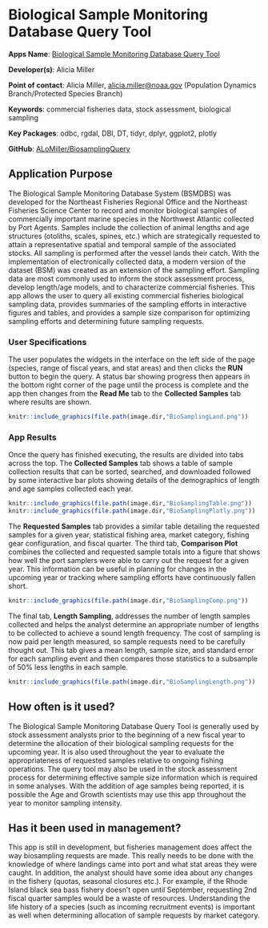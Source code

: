 # Biological Sample Monitoring Database Query Tool

**Apps Name**: [Biological Sample Monitoring Database Query Tool](http://shiny1.nefsc.noaa.gov:3838/amiller/BioSampling2.0/)

**Developer(s)**: Alicia Miller
  
**Point of contact**: Alicia Miller, <alicia.miller@noaa.gov> (Population Dynamics Branch/Protected Species Branch)
  
**Keywords**: commercial fisheries data, stock assessment, biological sampling

**Key Packages**: odbc, rgdal, DBI, DT, tidyr, dplyr, ggplot2, plotly

**GitHub**: [ALoMiller/BiosamplingQuery](https://github.com/ALoMiller/BiosamplingQuery)

## Application Purpose

The Biological Sample Monitoring Database System (BSMDBS) was developed for the Northeast Fisheries Regional Office and the Northeast Fisheries Science Center to record and monitor biological samples of commercially important marine species in the Northwest Atlantic collected by Port Agents. Samples include the collection of animal lengths and age structures (otoliths, scales, spines, etc.) which are strategically requested to attain a representative spatial and temporal sample of the associated stocks. All sampling is performed after the vessel lands their catch. With the implementation of electronically collected data, a modern version of the dataset (BSM) was created as an extension of the sampling effort. 
Sampling data are most commonly used to inform the stock assessment process, develop length/age models, and to characterize commercial fisheries. This app allows the user to query all existing commercial fisheries biological sampling data, provides summaries of the sampling efforts in interactive figures and tables, and provides a sample size comparison for optimizing sampling efforts and determining future sampling requests.

### User Specifications

The user populates the widgets in the interface on the left side of the page (species, range of fiscal years, and stat areas) and then clicks the **RUN** button to begin the query. A status bar showing progress then appears in the bottom right corner of the page until the process is complete and the app then changes from the **Read Me** tab to the **Collected Samples** tab where results are shown.  

```r
knitr::include_graphics(file.path(image.dir,"BioSamplingLand.png"))
```

### App Results

Once the query has finished executing, the results are divided into tabs across the top. 
The **Collected Samples** tab shows a table of sample collection results that can be sorted, searched, and downloaded followed by some interactive bar plots showing details of the demographics of length and age samples collected each year. 

```r
knitr::include_graphics(file.path(image.dir,"BioSamplingTable.png"))
knitr::include_graphics(file.path(image.dir,"BioSamplingPlotly.png"))
```

The **Requested Samples** tab provides a similar table detailing the requested samples for a given year, statistical fishing area, market category, fishing gear configuration, and fiscal quarter. The third tab, **Comparison Plot** combines the collected and requested sample totals into a figure that shows how well the port samplers were able to carry out the request for a given year. This information can be useful in planning for changes in the upcoming year or tracking where sampling efforts have continuously fallen short. 

```r
knitr::include_graphics(file.path(image.dir,"BioSamplingComp.png"))
```

The final tab, **Length Sampling**, addresses the number of length samples collected and helps the analyst determine an appropriate number of lengths to be collected to achieve a sound length frequency. The cost of sampling is now paid per length measured, so sample requests need to be carefully thought out. This tab gives a mean length, sample size, and standard error for each sampling event and then compares those statistics to a subsample of 50% less lengths in each sample.

```r
knitr::include_graphics(file.path(image.dir,"BioSamplingLength.png"))
```

## How often is it used? 

The Biological Sample Monitoring Database Query Tool is generally used by stock assessment analysts prior to the beginning of a new fiscal year to determine the allocation of their biological sampling requests for the upcoming year. It is also used throughout the year to evaluate the appropriateness of requested samples relative to ongoing fishing operations. The query tool may also be used in the stock assessment process for determining effective sample size information which is required in some analyses. With the addition of age samples being reported, it is possible the Age and Growth scientists may use this app throughout the year to monitor sampling intensity. 

## Has it been used in management?

This app is still in development, but fisheries management does affect the way biosampling requests are made. This really needs to be done with the knowledge of where landings came into port and what stat areas they were caught. In addition, the analyst should have some idea about any changes in the fishery (quotas, seasonal closures etc.). For example, if the Rhode Island black sea bass fishery doesn't open until September, requesting 2nd fiscal quarter samples would be a waste of resources. Understanding the life history of a species (such as incoming recruitment events) is important as well when determining allocation of sample requests by market category.
